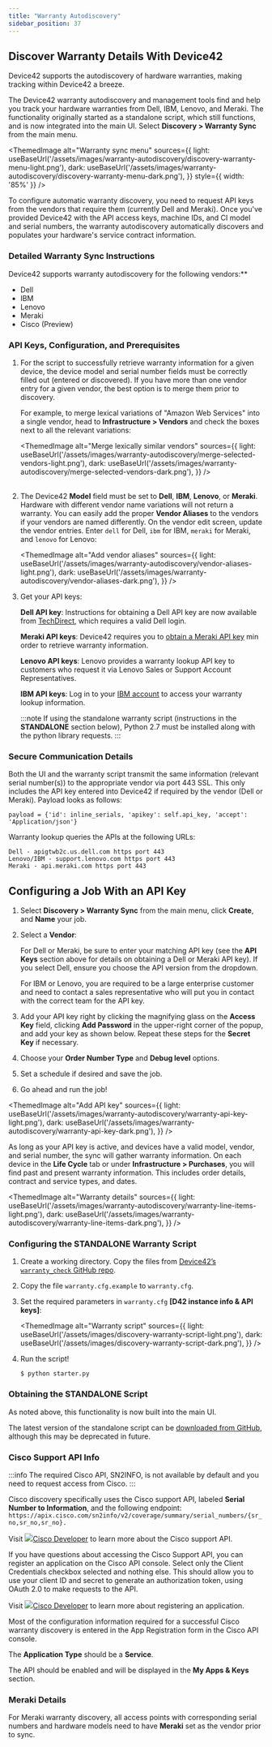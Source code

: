 ```yaml
---
title: "Warranty Autodiscovery"
sidebar_position: 37
---
```



## Discover Warranty Details With Device42

Device42 supports the autodiscovery of hardware warranties, making tracking within Device42 a breeze.

The Device42 warranty autodiscovery and management tools find and help you track your hardware warranties from Dell, IBM, Lenovo, and Meraki. The functionality originally started as a standalone script, which still functions, and is now integrated into the main UI. Select **Discovery > Warranty Sync** from the main menu.

<ThemedImage
  alt="Warranty sync menu"
  sources={{
    light: useBaseUrl('/assets/images/warranty-autodiscovery/discovery-warranty-menu-light.png'),
    dark: useBaseUrl('/assets/images/warranty-autodiscovery/discovery-warranty-menu-dark.png'),
  }}
  style={{ width: '85%' }}
/>

To configure automatic warranty discovery, you need to request API keys from the vendors that require them (currently Dell and Meraki). Once you've provided Device42 with the API access keys, machine IDs, and CI model and serial numbers, the warranty autodiscovery automatically discovers and populates your hardware's service contract information.

### Detailed Warranty Sync Instructions

Device42 supports warranty autodiscovery for the following vendors:**

- Dell
- IBM
- Lenovo
- Meraki
- Cisco (Preview)


### API Keys, Configuration, and Prerequisites

1. For the script to successfully retrieve warranty information for a given device, the device model and serial number fields must be correctly filled out (entered or discovered). If you have more than one vendor entry for a given vendor, the best option is to merge them prior to discovery.

    For example, to merge lexical variations of "Amazon Web Services" into a single vendor, head to **Infrastructure > Vendors** and check the boxes next to all the relevant variations:

    <ThemedImage
      alt="Merge lexically similar vendors"
      sources={{
        light: useBaseUrl('/assets/images/warranty-autodiscovery/merge-selected-vendors-light.png'),
        dark: useBaseUrl('/assets/images/warranty-autodiscovery/merge-selected-vendors-dark.png'),
      }}
    />
    <br/><br/>

2. The Device42 **Model** field must be set to  **Dell**, **IBM**, **Lenovo**, or **Meraki**. Hardware with different vendor name variations will not return a warranty. You can easily add the proper **Vendor Aliases** to the vendors if your vendors are named differently. On the vendor edit screen, update the vendor entries. Enter `dell` for  Dell, `ibm` for IBM, `meraki` for Meraki, and `lenovo` for Lenovo:

    <ThemedImage
      alt="Add vendor aliases"
      sources={{
        light: useBaseUrl('/assets/images/warranty-autodiscovery/vendor-aliases-light.png'),
        dark: useBaseUrl('/assets/images/warranty-autodiscovery/vendor-aliases-dark.png'),
      }}
    />

3. Get your API keys:

    **Dell API key**: Instructions for obtaining a Dell API key are now available from [TechDirect](https://tdm.dell.com/td-auth?lang=en_UShttps://techdirect.dell.com/Portal/Login.aspx?ReturnUrl=%2Fportal%2FAboutAPIs.aspxtdLegacyUrl=%2Fportal%2FAboutAPIs.aspx), which requires a valid Dell login.

    **Meraki API keys**: Device42 requires you to [obtain a Meraki API key](https://developer.cisco.com/meraki/api-v1/#!authorization/obtaining-your-meraki-api-key) min order to retrieve warranty information.

    **Lenovo API keys**: Lenovo provides a warranty lookup API key to customers who request it via Lenovo Sales or Support Account Representatives.

    **IBM API keys**: Log in to your [IBM account](https://login.ibm.com/authsvc/mtfim/sps/authsvc?PolicyId=urn:ibm:security:authentication:asf:basicldapuser&Target=https%3A%2F%2Flogin.ibm.com%2Foidc%2Fendpoint%2Fdefault%2Fauthorize%3FqsId%3D18d7b5a9-bbe1-4d66-9e31-57a48ef148c5%26client_id%3DOGMyMGQ1MzQtZDFhYi00) to access your warranty lookup information.

    :::note
    If using the standalone warranty script (instructions in the **STANDALONE** section below), Python 2.7 must be installed along with the python library requests.
    :::

### Secure Communication Details

Both the UI and the warranty script transmit the same information (relevant serial number(s)) to the appropriate vendor via port 443 SSL. This only includes the API key entered into Device42 if required by the vendor (Dell or Meraki). Payload looks as follows:

```
payload = {'id': inline_serials, 'apikey': self.api_key, 'accept': 'Application/json'}
```

Warranty lookup queries the APIs at the following URLs:

```
Dell - apigtwb2c.us.dell.com https port 443
Lenovo/IBM - support.lenovo.com https port 443
Meraki - api.meraki.com https port 443
```

## Configuring a Job With an API Key

1. Select **Discovery > Warranty Sync** from the main menu, click **Create**, and **Name** your job.
2. Select a **Vendor**:
    
    For Dell or Meraki, be sure to enter your matching API key (see the **API Keys** section above for details on obtaining a Dell or Meraki API key). If you select Dell, ensure you choose the API version from the dropdown.
    
    For IBM or Lenovo, you are required to be a large enterprise customer and need to contact a sales representative who will put you in contact with the correct team for the API key.
    
3. Add your API key right by clicking the magnifying glass on the **Access Key** field, clicking **Add Password** in the upper-right corner of the popup, and add your key as shown below. Repeat these steps for the **Secret Key** if necessary.
4. Choose your **Order Number Type** and **Debug level** options.
5. Set a schedule if desired and save the job.
6. Go ahead and run the job!

<ThemedImage
  alt="Add API key"
  sources={{
    light: useBaseUrl('/assets/images/warranty-autodiscovery/warranty-api-key-light.png'),
    dark: useBaseUrl('/assets/images/warranty-autodiscovery/warranty-api-key-dark.png'),
  }}
/>

As long as your API key is active, and devices have a valid model, vendor, and serial number, the sync will gather warranty information. On each device in the **Life Cycle** tab or under **Infrastructure > Purchases**, you will find past and present warranty information. This includes order details, contract and service types, and dates.


<ThemedImage
  alt="Warranty details"
  sources={{
    light: useBaseUrl('/assets/images/warranty-autodiscovery/warranty-line-items-light.png'),
    dark: useBaseUrl('/assets/images/warranty-autodiscovery/warranty-line-items-dark.png'),
  }}
/>


### Configuring the STANDALONE Warranty Script

1. Create a working directory. Copy the files from [Device42’s `warranty_check` GitHub repo](https://github.com/device42/warranty_check/).
2. Copy the file `warranty.cfg.example` to `warranty.cfg`.
3. Set the required parameters in `warranty.cfg` **[D42 instance info & API keys]**:

    <ThemedImage
      alt="Warranty script"
      sources={{
        light: useBaseUrl('/assets/images/discovery-warranty-script-light.png'),
        dark: useBaseUrl('/assets/images/discovery-warranty-script-dark.png'),
      }}
    />

4. Run the script!

    ```
    $ python starter.py
    ```

### Obtaining the STANDALONE Script

As noted above, this functionality is now built into the main UI.

The latest version of the standalone script can be [downloaded from GitHub](https://codeload.github.com/device42/warranty_check/zip/refs/heads/master), although this may be deprecated in future.

### Cisco Support API Info

:::info
The required Cisco API, SN2INFO, is not available by default and you need to request access from Cisco.
:::

Cisco discovery specifically uses the Cisco support API, labeled **Serial Number to Information**, and the following endpoint: 
`https://apix.cisco.com/sn2info/v2/coverage/summary/serial_numbers/{sr_no,sr_no,sr_no}.`

Visit [![](https://static.production.devnetcloud.com/images/favicon.ico)Cisco Developer](https://developer.cisco.com/docs/support-apis/#!serial-number-to-information/get-coverage-summary-by-serial-numbers) to learn more about the Cisco support API.

If you have questions about accessing the Cisco Support API, you can register an application on the Cisco API console. Select only the Client Credentials checkbox selected and nothing else. This should allow you to use your client ID and secret to generate an authorization token, using OAuth 2.0 to make requests to the API.

Visit [![](https://static.production.devnetcloud.com/images/favicon.ico)Cisco Developer](https://developer.cisco.com/docs/support-apis/#!application-registration/application-registration) to learn more about registering an application.

Most of the configuration information required for a successful Cisco warranty discovery is entered in the App Registration form in the Cisco API console.

The **Application Type** should be a **Service**.

The API should be enabled and will be displayed in the **My Apps & Keys** section.

### Meraki Details

For Meraki warranty discovery, all access points with corresponding serial numbers and hardware models need to have **Meraki** set as the vendor prior to sync.
